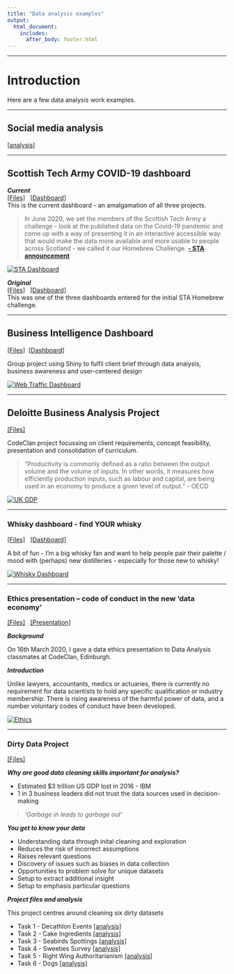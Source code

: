 ```yaml
---
title: "Data analysis examples"
output: 
  html_document:
    includes:
      after_body: footer.html
---
```


***  

# Introduction

Here are a few data analysis work examples.
  
****    

## Social media analysis
  
[[analysis]](social_media.html)


****  
## Scottish Tech Army COVID-19 dashboard
  
***Current***  
[[Files]](https://github.com/Scottish-Tech-Army/STACovidDashboard)
&nbsp;
[[Dashboard]](https://covid19.scottishtecharmy.org)  
This is the current dashboard - an amalgamation of all three projects.  
  
  
  
>In June 2020, we set the members of the Scottish Tech Army a challenge - look at the published data on the Covid-19 pandemic and come up with a way of presenting it in an interactive accessible way that would make the data more available and more usable to people across Scotland - we called it our Homebrew Challenge. **[- STA announcement](https://www.scottishtecharmy.org/blog/covid-19-dashboard-for-scotland)**
  
  
  [![STA Dashboard](pics/covid_dash.png)](https://covid19.scottishtecharmy.org)
  
***Original***  
[[Files]](https://github.com/ThisIsJohnnyLau/COVID-19_scottish_tech_army)
&nbsp;
[[Dashboard]](https://thisisjohnnylau.shinyapps.io/COVID-19_scottish_tech_army/)  
This was one of the three dashboards entered for the initial STA Homebrew challenge.  
  
  
  
**** 



## Business Intelligence Dashboard
[[Files]](https://github.com/ThisIsJohnnyLau/shiny_dashboard_project)&nbsp; [[Dashboard]](https://thisisjohnnylau.shinyapps.io/shiny_dashboard_project/)
  
Group project using Shiny to fulfil client brief through data analysis, business awareness and user-centered design  
  
  [![Web Traffic Dashboard](pics/BI_dash.png)](https://thisisjohnnylau.shinyapps.io/shiny_dashboard_project/)
  
  
  
**** 



## Deloitte Business Analysis Project
[[Files]](https://github.com/ThisIsJohnnyLau/deloitte_productivity_project)
  
CodeClan project focussing on client requirements, concept feasibility, presentation and consolidation of curriculum.
  
  >“Productivity is commonly defined as a ratio between the output volume and the volume of inputs. In other words, it measures how efficiently production inputs, such as labour and capital, are being used in an economy to produce a given level of output.” - OECD

  [![UK GDP](pics/business_dash.png)](uk_gdp.pptx)  
  
  
  
**** 


### Whisky dashboard - find YOUR whisky
[[Files]](https://github.com/ThisIsJohnnyLau/whisky)
&nbsp;
[[Dashboard]](https://thisisjohnnylau.shinyapps.io/find_your_whisky/)  

A bit of fun - I'm a big whisky fan and want to help people pair their palette / mood with (perhaps) new distilleries - especially for those new to whisky!  
  
  [![Whisky Dashboard](pics/whisky_dash.png)](https://github.com/ThisIsJohnnyLau/whisky)
  
  
  
**** 

### Ethics presentation – code of conduct in the new ‘data economy’
[[Files]](https://github.com/ThisIsJohnnyLau/ethics_presentation)
&nbsp;
[[Presentation]](https://github.com/ThisIsJohnnyLau/ethics_presentation/raw/master/Code%20of%20Conduct%20Presentation.pptx)  

***Background***  

On 16th March 2020, I gave a data ethics presentation to Data Analysis classmates at CodeClan, Edinburgh.

***Introduction***  

Unlike lawyers, accountants, medics or actuaries, there is currently no requirement for data scientists to hold any specific qualification or industry membership. There is rising awareness of the harmful power of data, and a number voluntary codes of conduct have been developed.  
    
  [![Ethics](pics/ethics.png)](ethics.pptx)  
  
**** 

### Dirty Data Project
[[Files]](https://github.com/ThisIsJohnnyLau/dirty_data_project)  
  
***Why are good data cleaning skills important for analysis?***  
  
* Estimated $3 trillion US GDP lost in 2016 - IBM
* 1 in 3 business leaders did not trust the data sources used in decision-making

> _'Garbage in leads to garbage out'_

***You get to know your data***  

* Understanding data through inital cleaning and exploration
* Reduces the risk of incorrect assumptions
* Raises relevant questions
* Discovery of issues such as biases in data collection
* Opportunities to problem solve for unique datasets
* Setup to extract additional insight
* Setup to emphasis particular questions  
  
***Project files and analysis***

This project centres around cleaning six dirty datasets  

* Task 1 - Decathlon Events [[analysis]](task_1.html)
* Task 2 - Cake Ingredients [[analysis]](task_2.html)
* Task 3 - Seabirds Spottings [[analysis]](task_3.html)
* Task 4 - Sweeties Survey [[analysis]](task_4.html)
* Task 5 - Right Wing Authoritarianism [[analysis]](task_5.html)
* Task 6 - Dogs [[analysis]](task_6.html)
  
